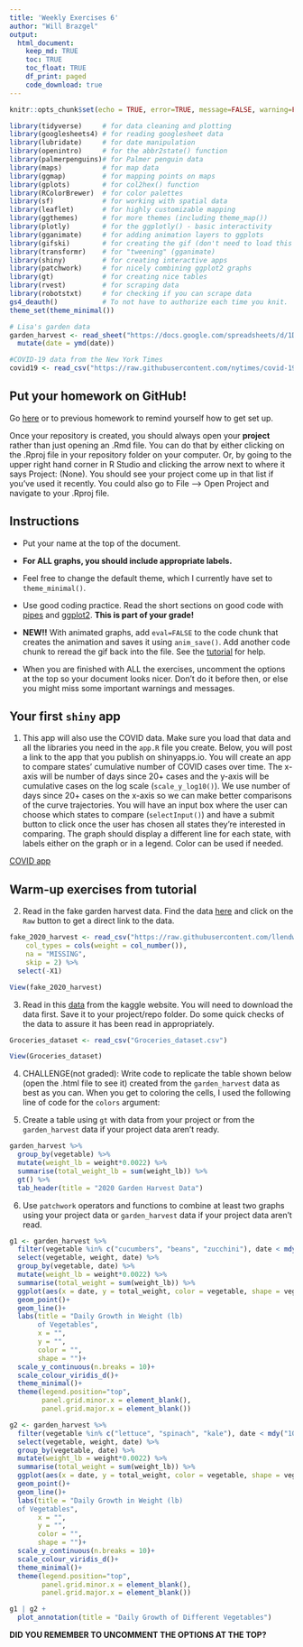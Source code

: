 ```yaml
---
title: 'Weekly Exercises 6'
author: "Will Brazgel"
output: 
  html_document:
    keep_md: TRUE
    toc: TRUE
    toc_float: TRUE
    df_print: paged
    code_download: true
---
```



```r
knitr::opts_chunk$set(echo = TRUE, error=TRUE, message=FALSE, warning=FALSE)
```

```r
library(tidyverse)     # for data cleaning and plotting
library(googlesheets4) # for reading googlesheet data
library(lubridate)     # for date manipulation
library(openintro)     # for the abbr2state() function
library(palmerpenguins)# for Palmer penguin data
library(maps)          # for map data
library(ggmap)         # for mapping points on maps
library(gplots)        # for col2hex() function
library(RColorBrewer)  # for color palettes
library(sf)            # for working with spatial data
library(leaflet)       # for highly customizable mapping
library(ggthemes)      # for more themes (including theme_map())
library(plotly)        # for the ggplotly() - basic interactivity
library(gganimate)     # for adding animation layers to ggplots
library(gifski)        # for creating the gif (don't need to load this library every time,but need it installed)
library(transformr)    # for "tweening" (gganimate)
library(shiny)         # for creating interactive apps
library(patchwork)     # for nicely combining ggplot2 graphs  
library(gt)            # for creating nice tables
library(rvest)         # for scraping data
library(robotstxt)     # for checking if you can scrape data
gs4_deauth()           # To not have to authorize each time you knit.
theme_set(theme_minimal())
```

```r
# Lisa's garden data
garden_harvest <- read_sheet("https://docs.google.com/spreadsheets/d/1DekSazCzKqPS2jnGhKue7tLxRU3GVL1oxi-4bEM5IWw/edit?usp=sharing") %>% 
  mutate(date = ymd(date))

#COVID-19 data from the New York Times
covid19 <- read_csv("https://raw.githubusercontent.com/nytimes/covid-19-data/master/us-states.csv")

```

## Put your homework on GitHub!

Go [here](https://github.com/llendway/github_for_collaboration/blob/master/github_for_collaboration.md) or to previous homework to remind yourself how to get set up. 

Once your repository is created, you should always open your **project** rather than just opening an .Rmd file. You can do that by either clicking on the .Rproj file in your repository folder on your computer. Or, by going to the upper right hand corner in R Studio and clicking the arrow next to where it says Project: (None). You should see your project come up in that list if you've used it recently. You could also go to File --> Open Project and navigate to your .Rproj file. 

## Instructions

* Put your name at the top of the document. 

* **For ALL graphs, you should include appropriate labels.** 

* Feel free to change the default theme, which I currently have set to `theme_minimal()`. 

* Use good coding practice. Read the short sections on good code with [pipes](https://style.tidyverse.org/pipes.html) and [ggplot2](https://style.tidyverse.org/ggplot2.html). **This is part of your grade!**

* **NEW!!** With animated graphs, add `eval=FALSE` to the code chunk that creates the animation and saves it using `anim_save()`. Add another code chunk to reread the gif back into the file. See the [tutorial](https://animation-and-interactivity-in-r.netlify.app/) for help. 

* When you are finished with ALL the exercises, uncomment the options at the top so your document looks nicer. Don't do it before then, or else you might miss some important warnings and messages.

## Your first `shiny` app 

  1. This app will also use the COVID data. Make sure you load that data and all the libraries you need in the `app.R` file you create. Below, you will post a link to the app that you publish on shinyapps.io. You will create an app to compare states' cumulative number of COVID cases over time. The x-axis will be number of days since 20+ cases and the y-axis will be cumulative cases on the log scale (`scale_y_log10()`). We use number of days since 20+ cases on the x-axis so we can make better comparisons of the curve trajectories. You will have an input box where the user can choose which states to compare (`selectInput()`) and have a submit button to click once the user has chosen all states they're interested in comparing. The graph should display a different line for each state, with labels either on the graph or in a legend. Color can be used if needed.
  
[COVID app](https://wbrazgel.shinyapps.io/Exercise6-COVID/)
  
## Warm-up exercises from tutorial

  2. Read in the fake garden harvest data. Find the data [here](https://github.com/llendway/scraping_etc/blob/main/2020_harvest.csv) and click on the `Raw` button to get a direct link to the data.
  
```r
fake_2020_harvest <- read_csv("https://raw.githubusercontent.com/llendway/scraping_etc/main/2020_harvest.csv",
    col_types = cols(weight = col_number()),
    na = "MISSING",
    skip = 2) %>% 
  select(-X1)

View(fake_2020_harvest)
```

  3. Read in this [data](https://www.kaggle.com/heeraldedhia/groceries-dataset) from the kaggle website. You will need to download the data first. Save it to your project/repo folder. Do some quick checks of the data to assure it has been read in appropriately.
  
```r
Groceries_dataset <- read_csv("Groceries_dataset.csv")

View(Groceries_dataset)
```

  4. CHALLENGE(not graded): Write code to replicate the table shown below (open the .html file to see it) created from the `garden_harvest` data as best as you can. When you get to coloring the cells, I used the following line of code for the `colors` argument:

  5. Create a table using `gt` with data from your project or from the `garden_harvest` data if your project data aren't ready.
  
```r
garden_harvest %>% 
  group_by(vegetable) %>%
  mutate(weight_lb = weight*0.0022) %>% 
  summarise(total_weight_lb = sum(weight_lb)) %>%
  gt() %>% 
  tab_header(title = "2020 Garden Harvest Data")
```

  
  6. Use `patchwork` operators and functions to combine at least two graphs using your project data or `garden_harvest` data if your project data aren't read.
  
```r
g1 <- garden_harvest %>%
  filter(vegetable %in% c("cucumbers", "beans", "zucchini"), date < mdy("10/1/2020")) %>%
  select(vegetable, weight, date) %>%
  group_by(vegetable, date) %>%
  mutate(weight_lb = weight*0.0022) %>% 
  summarise(total_weight = sum(weight_lb)) %>% 
  ggplot(aes(x = date, y = total_weight, color = vegetable, shape = vegetable))+
  geom_point()+
  geom_line()+
  labs(title = "Daily Growth in Weight (lb) 
       of Vegetables",
       x = "",
       y = "",
       color = "",
       shape = "")+
  scale_y_continuous(n.breaks = 10)+
  scale_colour_viridis_d()+
  theme_minimal()+
  theme(legend.position="top",
        panel.grid.minor.x = element_blank(),
        panel.grid.major.x = element_blank())

g2 <- garden_harvest %>%
  filter(vegetable %in% c("lettuce", "spinach", "kale"), date < mdy("10/1/2020")) %>%
  select(vegetable, weight, date) %>%
  group_by(vegetable, date) %>%
  mutate(weight_lb = weight*0.0022) %>% 
  summarise(total_weight = sum(weight_lb)) %>% 
  ggplot(aes(x = date, y = total_weight, color = vegetable, shape = vegetable))+
  geom_point()+
  geom_line()+
  labs(title = "Daily Growth in Weight (lb)
  of Vegetables",
       x = "",
       y = "",
       color = "",
       shape = "")+
  scale_y_continuous(n.breaks = 10)+
  scale_colour_viridis_d()+
  theme_minimal()+
  theme(legend.position="top",
        panel.grid.minor.x = element_blank(),
        panel.grid.major.x = element_blank())

g1 | g2 + 
  plot_annotation(title = "Daily Growth of Different Vegetables") 
```

  

**DID YOU REMEMBER TO UNCOMMENT THE OPTIONS AT THE TOP?**
